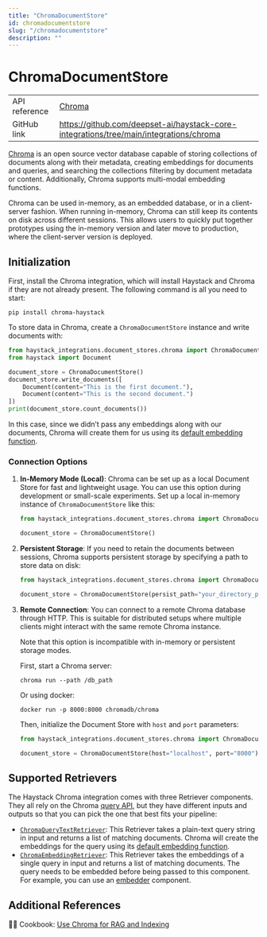 ```yaml
---
title: "ChromaDocumentStore"
id: chromadocumentstore
slug: "/chromadocumentstore"
description: ""
---
```


# ChromaDocumentStore

|               |                                                                                          |
| :------------ | :--------------------------------------------------------------------------------------- |
| API reference | [Chroma](/reference/integrations-chroma)                                                        |
| GitHub link   | https://github.com/deepset-ai/haystack-core-integrations/tree/main/integrations/chroma |

[Chroma](https://docs.trychroma.com/) is an open source vector database capable of storing collections of documents along with their metadata, creating embeddings for documents and queries, and searching the collections filtering by document metadata or content. Additionally, Chroma supports multi-modal embedding functions.

Chroma can be used in-memory, as an embedded database, or in a client-server fashion. When running in-memory, Chroma can still keep its contents on disk across different sessions. This allows users to quickly put together prototypes using the in-memory version and later move to production, where the client-server version is deployed.

## Initialization

First, install the Chroma integration, which will install Haystack and Chroma if they are not already present. The following command is all you need to start:

```shell
pip install chroma-haystack
```

To store data in Chroma, create a `ChromaDocumentStore` instance and write documents with:

```python
from haystack_integrations.document_stores.chroma import ChromaDocumentStore
from haystack import Document

document_store = ChromaDocumentStore()
document_store.write_documents([
    Document(content="This is the first document."),
    Document(content="This is the second document.")
])
print(document_store.count_documents())
```

In this case, since we didn’t pass any embeddings along with our documents, Chroma will create them for us using its [default embedding function](https://docs.trychroma.com/embeddings#default-all-minilm-l6-v2).

### Connection Options

1. **In-Memory Mode (Local)**: Chroma can be set up as a local Document Store for fast and lightweight usage. You can use this option during development or small-scale experiments. Set up a local in-memory instance of `ChromaDocumentStore` like this:

   ```python
   from haystack_integrations.document_stores.chroma import ChromaDocumentStore

   document_store = ChromaDocumentStore()
   ```
2. **Persistent Storage**: If you need to retain the documents between sessions, Chroma supports persistent storage by specifying a path to store data on disk:

   ```python
   from haystack_integrations.document_stores.chroma import ChromaDocumentStore

   document_store = ChromaDocumentStore(persist_path="your_directory_path")
   ```
3. **Remote Connection**: You can connect to a remote Chroma database through HTTP. This is suitable for distributed setups where multiple clients might interact with the same remote Chroma instance.

   Note that this option is incompatible with in-memory or persistent storage modes.

   First, start a Chroma server:

   ```shell
   chroma run --path /db_path
   ```

   Or using docker:

   ```shell
   docker run -p 8000:8000 chromadb/chroma
   ```

   Then, initialize the Document Store with `host` and `port` parameters:

   ```python
   from haystack_integrations.document_stores.chroma import ChromaDocumentStore

   document_store = ChromaDocumentStore(host="localhost", port="8000")
   ```

## Supported Retrievers

The Haystack Chroma integration comes with three Retriever components. They all rely on the Chroma [query API](https://docs.trychroma.com/reference/Collection#query), but they have different inputs and outputs so that you can pick the one that best fits your pipeline:

- [`ChromaQueryTextRetriever`](../pipeline-components/retrievers/chromaqueryretriever.mdx): This Retriever takes a plain-text query string in input and returns a list of matching documents. Chroma will create the embeddings for the query using its [default embedding function](https://docs.trychroma.com/embeddings#default-all-minilm-l6-v2).
- [`ChromaEmbeddingRetriever`](../pipeline-components/retrievers/chromaembeddingretriever.mdx): This Retriever takes the embeddings of a single query in input and returns a list of matching documents. The query needs to be embedded before being passed to this component. For example, you can use an [embedder](../pipeline-components/embedders.mdx) component.

## Additional References

:cook: Cookbook: [Use Chroma for RAG and Indexing](https://haystack.deepset.ai/cookbook/chroma-indexing-and-rag-examples)
